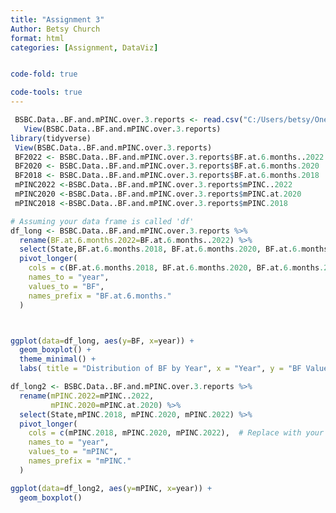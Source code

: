 ```yaml
---
title: "Assignment 3"
Author: Betsy Church
format: html
categories: [Assignment, DataViz]


code-fold: true

code-tools: true
---
```


```r
 BSBC.Data..BF.and.mPINC.over.3.reports <- read.csv("C:/Users/betsy/OneDrive/Desktop/Master's Degree/BSBC Data. BF and mPINC over 3 reports.csv")
   View(BSBC.Data..BF.and.mPINC.over.3.reports)
library(tidyverse)
 View(BSBC.Data..BF.and.mPINC.over.3.reports)
 BF2022 <- BSBC.Data..BF.and.mPINC.over.3.reports$BF.at.6.months..2022
 BF2020 <- BSBC.Data..BF.and.mPINC.over.3.reports$BF.at.6.months.2020
 BF2018 <- BSBC.Data..BF.and.mPINC.over.3.reports$BF.at.6.months.2018
 mPINC2022 <-BSBC.Data..BF.and.mPINC.over.3.reports$mPINC..2022
 mPINC2020 <-BSBC.Data..BF.and.mPINC.over.3.reports$mPINC.at.2020
 mPINC2018 <-BSBC.Data..BF.and.mPINC.over.3.reports$mPINC.2018
```

```r
# Assuming your data frame is called 'df'
df_long <- BSBC.Data..BF.and.mPINC.over.3.reports %>%
  rename(BF.at.6.months.2022=BF.at.6.months..2022) %>%
  select(State,BF.at.6.months.2018, BF.at.6.months.2020, BF.at.6.months.2022) %>%
  pivot_longer(
    cols = c(BF.at.6.months.2018, BF.at.6.months.2020, BF.at.6.months.2022),  # Replace with your column names
    names_to = "year",
    values_to = "BF", 
    names_prefix = "BF.at.6.months."
  )



ggplot(data=df_long, aes(y=BF, x=year)) +
  geom_boxplot() + 
  theme_minimal() + 
  labs( title = "Distribution of BF by Year", x = "Year", y = "BF Value" )

```

```r
df_long2 <- BSBC.Data..BF.and.mPINC.over.3.reports %>%
  rename(mPINC.2022=mPINC..2022,
         mPINC.2020=mPINC.at.2020) %>%
  select(State,mPINC.2018, mPINC.2020, mPINC.2022) %>%
  pivot_longer(
    cols = c(mPINC.2018, mPINC.2020, mPINC.2022),  # Replace with your column names
    names_to = "year",
    values_to = "mPINC", 
    names_prefix = "mPINC."
  )

ggplot(data=df_long2, aes(y=mPINC, x=year)) +
  geom_boxplot()

```
